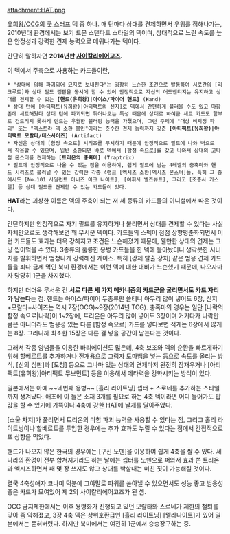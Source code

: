 attachment:HAT.png

[[유희왕/OCG]]의 [[굿 스터프]] 덱 중 하나. 매 턴마다 상대를 견제하면서 우위를 점해나가는, 2010년대 환경에서는 보기 드문 스탠다드 스타일의 덱이며, 상대적으로 느린 속도를 높은 안정성과 강력한 견제 능력으로 메워나가는 덱이다.

간단히 말하자면 '''2014년판 [[사이칼리에어고즈]].'''

이 덱에서 주축으로 사용하는 카드들이란,
 * "상대에 의해 파괴되어 묘지로 보내진다"는 굉장히 느슨한 조건으로 발동하여 서로간의 [리크루트]와 상대 필드 깽판을 동시에 할 수 있어 안정적으로 자신의 어드밴티지는 유지하고 상대를 견제할 수 있는 '''[핸드(유희왕)|아이스/파이어 핸드]''' ('''H'''and)
 * 상대 턴에 [아티팩트(유희왕)|아티팩트의 신지]로 덱에서 간편하게 불러올 수도 있고 마함존에 세트해뒀다 상대 턴에 파괴되면 튀어나오는 특성 때문에 상대로 하여금 세트 카드도 함부로 건드리지 못하게 만드는 우월한 블러핑 능력을 가졌으며, 그런 주제에 "대상 비지정 파괴" 또는 "엑스트라 덱 소환 봉인"이라는 준수한 견제 능력까지 갖춘 '''[아티팩트(유희왕)|아티팩트 모랄타/데스사이즈]''' ('''A'''rtifact)
 * 자신은 상대의 [함정 속으로] 시리즈를 무시하기 때문에 안정적으로 필드에 나와 벽으로서 작용할 수 있으며, 일반 소환되면 바로 덱에서 [함정 속으로]를 갖고 나와서 상대의 고타점 몬스터를 견제하는 '''[트리온의 충혹마]''' ('''T'''raptrix)
 * 필드에 안정적으로 나올 수 있는 점을 이용하여, 쉽게 필드에 남는 4레벨의 충혹마와 핸드 시리즈로 불러낼 수 있는 강력한 각종 4랭크 [엑시즈 소환|엑시즈 몬스터]들. 특히 그 중에서도 [No.101 사일런트 아너즈 아크 나이트], [여휘사 벨즈뷰트], 그리고 [조총사 카스텔] 등 상대 필드를 견제할 수 있는 카드들이 있다.
'''HAT'''라는 괴상한 이름은 덱의 주축이 되는 저 세 종류의 카드들의 이니셜에서 따온 것이다.

간단하지만 안정적으로 자기 필드를 유지하거나 불리면서 상대를 견제할 수 있다는 사실 자체만으로도 생각해보면 꽤 무서운 덱이다. 카드들의 스펙이 점점 상향평준화되면서 이런 카드들도 효과는 더욱 강해지고 조건은 느슨해졌기 때문에, 웬만한 상대의 견제는 그냥 씹어먹을 수 있다. 3종류의 훌륭한 용병 카드들을 한 덱에 몰아놨더니 생각못한 시너지를 발휘하면서 엄청나게 강력해진 케이스. 특히 [강제 탈출 장치] 같은 범용 견제 카드들을 죄다 금제 먹인 북미 환경에서는 이런 덱에 대한 대비가 느슨했기 때문에, 나오자마자 당당히 1군을 차지했다.

하지만 더더욱 무서운 건 '''서로 다른 세 가지 메카니즘의 카드군을 굴리면서도 카드 자리가 남는다'''는 점. 핸드는 아이스/파이어 두종류만 쓸테니 아무리 많이 넣어도 6장, 신지+모랄타+사이즈는 역시 7장(OCG)~9장(2014년 TCG). 충혹마의 경우는 일단 [나락의 함정 속으로|나락]이 1~2장에, 트리온은 아무리 많이 넣어도 3장이며 거기다가 나락만큼은 아니더라도 범용성 있는 다른 [함정 속으로] 카드를 넣다보면 적게는 6장에서 많게는 8장. 그러니까 최소한 15장은 다른 걸 넣을 공간이 남는다는 것이다.

그래서 각종 양념들을 이용한 바리에이션도 많은데, 4축 보조와 덱의 순환을 빠르게하기 위해 [[히로익|할베르트]]를 추가하거나 전개용으로 [[그림자 도마뱀]]을 넣는 등으로 속도를 올리는 방식, [신의 심판]과 [도청] 등으로 그나마 있는 상대의 견제마저 완전히 잠재우거나 [아티팩트(유희왕)|아티팩트 무브먼트] 등을 이용해서 메타력을 강화시키는 방식이 있다.

일본에서는 아예 ~~네번째 용병~~ [홀리 라이트닝] 셉터 + 스로네를 추가하는 스타일까지 생겨났다. 애초에 이 둘은 소재 3개를 필요로 하는 4축 덱이라면 어디 들어가도 밥값을 할 수 있기에 가뜩이나 4축에 강한 HAT에 날개를 달아주었다.

[소울 차지]가 풀리면서 트리온의 마함 파괴 능력을 사용할 수 있다는 점, 그리고 홀리 라이트닝이나 할베르트를 투입한 경우에는 추가 효과도 누릴 수 있다는 점에서 간접적으로 또 상향을 먹었다.

핸드가 나오지 않은 한국의 경우에는 [구신 노덴]을 이용하여 쉽게 4축을 짤 수 있다. 세 나라의 환경이 전부 합쳐지기라도 하는 날에는 셉터를 노덴으로 퍼와서 효과 쓴 트리온과 엑시즈하면서 패 몇 장 쓰지도 않고 상대를 박살내는 미친 짓이 가능해질 것이다.

결국 4축성애자 코나미 덕분에 그야말로 파워를 쏟아낼 수 있으면서도 성능 좋고 범용성 좋은 카드가 모여있어 제 2의 사이칼리에어고즈가 된 셈.

OCG 금지제한에서는 이후 용병화가 진행되고 있던 모랄타와 스로네가 제한의 철퇴를 맞아 좀 약해졌고, 3장 4축 덱은 상위호환급인 [홀리 라이트닝] [텔라나이트]가 있어 일본에서는 묻혀버렸다. 하지만 북미에서는 여전히 1군에서 승승장구하는 중.
